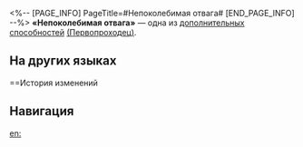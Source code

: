 <%-- [PAGE_INFO]
PageTitle=#Непоколебимая отвага#
[END_PAGE_INFO] --%>
{{Навык Инфобокс
|Название         = Непоколебимая отвага
|Изображение      = След Непоколебимая отвага.png
|Персонаж         = Первопроходец (Сохранение)
|Тип              = Доп. способность
|Возвышение       = 4
|Длительность     = 
|Описание         = Использование усиленной базовой атаки восстанавливает 5% НР Первопроходца.
|Свойство1        = 
|Масштабирование1 = 
}}
'''«Непоколебимая отвага»''' — одна из [[дополнительная способность|дополнительных способностей]] [[(Первопроходец)]].

==На других языках==
{{На других языках
|en   = Unwavering Gallantry
|zhs  = 生先死
|zht  = 生先死
|ja   = {{Rubi|死|し}}の{{Rubi|前|まえ}}に{{Rubi|生|せい}}を
|ko   = 죽음 앞의 생
|es   = Gallardía inquebrantable
|fr   = Bravoure inébranlable
|ru   = Непоколебимая отвага
|th   = Unwavering Gallantry
|vi   = Cuộc Sống Trước Khi Chết
|de   = Unerschütterliche Tapferkeit
|id   = Unwavering Gallantry
|pt   = Galanteria Inabalável
}}

==История изменений
{{История изменений|3.5}}

==Навигация==
{{Навык Навбокс|Первопроходец (Сохранение)}}

[[en:]]